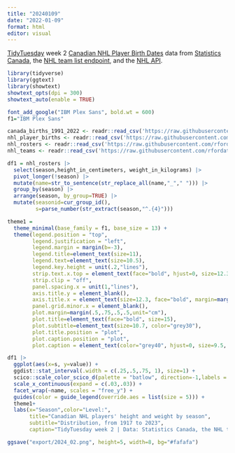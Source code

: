 ```yaml
---
title: "20240109"
date: "2022-01-09"
format: html
editor: visual
---
```


[TidyTuesday](https://github.com/rfordatascience/tidytuesday) week 2 [Canadian NHL Player Birth Dates](https://github.com/rfordatascience/tidytuesday/blob/master/data/2024/2024-01-09/readme.md) data from [Statistics Canada](https://www150.statcan.gc.ca/t1/tbl1/en/tv.action?pid=1310041501&pickMembers%5B0%5D=3.1&cubeTimeFrame.startYear=1991&cubeTimeFrame.endYear=2022&referencePeriods=19910101%2C20220101), the [NHL team list endpoint](https://api.nhle.com/stats/rest/en/team), and the [NHL API](https://api-web.nhle.com/v1/).

```r
library(tidyverse)
library(ggtext)
library(showtext)
showtext_opts(dpi = 300)
showtext_auto(enable = TRUE)
```

```r
font_add_google("IBM Plex Sans", bold.wt = 600)
f1="IBM Plex Sans"
```

```r
canada_births_1991_2022 <- readr::read_csv('https://raw.githubusercontent.com/rfordatascience/tidytuesday/master/data/2024/2024-01-09/canada_births_1991_2022.csv')
nhl_player_births <- readr::read_csv('https://raw.githubusercontent.com/rfordatascience/tidytuesday/master/data/2024/2024-01-09/nhl_player_births.csv')
nhl_rosters <- readr::read_csv('https://raw.githubusercontent.com/rfordatascience/tidytuesday/master/data/2024/2024-01-09/nhl_rosters.csv')
nhl_teams <- readr::read_csv('https://raw.githubusercontent.com/rfordatascience/tidytuesday/master/data/2024/2024-01-09/nhl_teams.csv')
```

```r
df1 = nhl_rosters |>
  select(season,height_in_centimeters, weight_in_kilograms) |>
  pivot_longer(!season) |>
  mutate(name=str_to_sentence(str_replace_all(name,"_"," "))) |>
  group_by(season) |>
  arrange(season, by_group=TRUE) |>
  mutate(seasonid=cur_group_id(),
         s=parse_number(str_extract(season,"^.{4}")))
```

```r
theme1 =
  theme_minimal(base_family = f1, base_size = 13) +
  theme(legend.position = "top",
        legend.justification = "left",
        legend.margin = margin(b=-3),
        legend.title=element_text(size=11),
        legend.text=element_text(size=10.5),
        legend.key.height = unit(.2,"lines"),
        strip.text.x.top = element_text(face="bold", hjust=0, size=12.3, margin=margin(l=-23, b=7)),
        strip.clip = "off",
        panel.spacing.x = unit(1,"lines"),
        axis.title.y = element_blank(),
        axis.title.x = element_text(size=12.3, face="bold", margin=margin(t=5)),
        panel.grid.minor.x = element_blank(),
        plot.margin=margin(.5,.75,.5,.5,unit="cm"),
        plot.title=element_text(face="bold", size=15),
        plot.subtitle=element_text(size=10.7, color="grey30"),
        plot.title.position = "plot",
        plot.caption.position = "plot",
        plot.caption = element_text(color="grey40", hjust=0, size=9.5, margin=margin(t=10)))
```

```r
df1 |>
  ggplot(aes(x=s, y=value)) +
  ggdist::stat_interval(.width = c(.25,.5,.75, 1), size=1) +
  scico::scale_color_scico_d(palette = "batlow", direction=-1,labels = function(x) paste0(as.numeric(x)*100, "%")) +
  scale_x_continuous(expand = c(.03,.03)) +
  facet_wrap(~name, scales = "free_y") +
  guides(color = guide_legend(override.aes = list(size = 5))) +
  theme1+
  labs(x="Season",color="Level:",
       title="Canadian NHL players' height and weight by season",
       subtitle="Distribution, from 1917 to 2023",
       caption="TidyTuesday week 2 | Data: Statistics Canada, the NHL team list endpoint, and the NHL API")
```

```r
ggsave("export/2024_02.png", height=5, width=8, bg="#fafafa")
```



